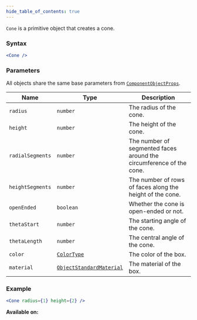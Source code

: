 ```yaml
---
hide_table_of_contents: true
---
```



`Cone` is a primitive object that creates a cone.

### Syntax

```jsx
<Cone />
```

### Parameters

All objects share the same base parameters from [`ComponentObjectProps`](/sdk/types/ComponentObjectProps).

| Name             | Type                                                          | Description                                                         |
| ---------------- | ------------------------------------------------------------- | ------------------------------------------------------------------- |
| `radius`         | `number`                                                      | The radius of the cone.                                             |
| `height`         | `number`                                                      | The height of the cone.                                             |
| `radialSegments` | `number`                                                      | The number of segmented faces around the circumference of the cone. |
| `heightSegments` | `number`                                                      | The number of rows of faces along the height of the cone.           |
| `openEnded`      | `boolean`                                                     | Whether the cone is open-ended or not.                              |
| `thetaStart`     | `number`                                                      | The starting angle of the cone.                                     |
| `thetaLength`    | `number`                                                      | The central angle of the cone.                                      |
| `color`          | [`ColorType`](/sdk/types/ColorType)                           | The color of the box.                                               |
| `material`       | [`ObjectStandardMaterial`](/sdk/types/ObjectStandardMaterial) | The material of the box.                                            |

### Example

```jsx
<Cone radius={1} height={2} />
```

**Available on:** <ClientTag /> <ServerTag />
